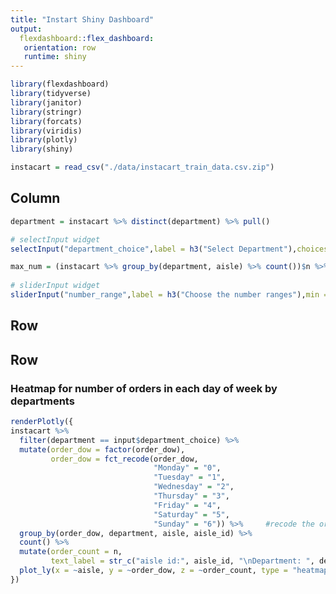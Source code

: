 ```yaml
---
title: "Instart Shiny Dashboard"
output: 
  flexdashboard::flex_dashboard:
   orientation: row
   runtime: shiny
---
```


```r
library(flexdashboard)
library(tidyverse)
library(janitor)
library(stringr)
library(forcats)
library(viridis)
library(plotly)
library(shiny)
```


```r
instacart = read_csv("./data/instacart_train_data.csv.zip")
```




Column {.sidebar}
-----------------------------------------------------------------------
```r
department = instacart %>% distinct(department) %>% pull()

# selectInput widget
selectInput("department_choice",label = h3("Select Department"),choices = department)

max_num = (instacart %>% group_by(department, aisle) %>% count())$n %>% max()
  
# sliderInput widget
sliderInput("number_range",label = h3("Choose the number ranges"),min = 500, max = max_num,value = c(1000,300000))

```



Row
-----------------------------------------------------------------------




Row {.tabset .tabset-fade}
-----------------------------------------------------------------------
### Heatmap for number of orders in each day of week by departments
```r
renderPlotly({
instacart %>% 
  filter(department == input$department_choice) %>%
  mutate(order_dow = factor(order_dow),
         order_dow = fct_recode(order_dow,
                                "Monday" = "0",
                                "Tuesday" = "1",
                                "Wednesday" = "2",
                                "Thursday" = "3",
                                "Friday" = "4",
                                "Saturday" = "5",
                                "Sunday" = "6")) %>%     #recode the order_dow
  group_by(order_dow, department, aisle, aisle_id) %>% 
  count() %>% 
  mutate(order_count = n,
         text_label = str_c("aisle id:", aisle_id, "\nDepartment: ", department)) %>%
  plot_ly(x = ~aisle, y = ~order_dow, z = ~order_count, type = "heatmap", text = ~text_label)
})
```





